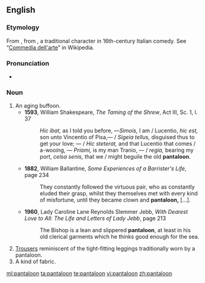 ==English==

===Etymology===
From {{etyl|fr}} {{term|pantalon|lang=fr}}, from {{etyl|it}} {{term|Pantaleone|lang=it}}, a traditional character in 16th-century Italian comedy. See “[[w:Commedia dell'arte|Commedia dell'arte]]” in Wikipedia.

===Pronunciation===
* {{rhymes|uːn}}

===Noun===
{{en-noun}}
# An aging buffoon.
#* '''1593''', William Shakespeare, ''The Taming of the Shrew'', Act III, Sc. 1, l. 37
#*: ''Hic ibat,'' as I told you before, —''Simois,'' I am / Lucentio, ''hic est,'' son unto Vincentio of Pisa,— / ''Sigeia tellus,'' disguised thus to get your love; — / ''Hic steterat,'' and that Lucentio that comes / a-wooing, — ''Priami,'' is my man Tranio, — / ''regia,'' bearing my port, ''celsa senis,'' that we / might beguile the old '''pantaloon'''.
#* '''1882''', William Ballantine, ''Some Experiences of a Barrister's Life'', page 234
#*: They constantly followed the virtuous pair, who as constantly eluded their grasp, whilst they themselves met with every kind of misfortune, until they became clown and '''pantaloon,''' […].
#* '''1960''', Lady Caroline Lane Reynolds Slemmer Jebb, ''With Dearest Love to All: The Life and Letters of Lady Jebb'', page 213
#*: The Bishop is a lean and slippered '''pantaloon''', at least in his old clerical garments which he thinks good enough for the sea.
# [[trousers|Trousers]] reminiscent of the tight-fitting leggings traditionally worn by a pantaloon.
# A kind of fabric.

[[ml:pantaloon]]
[[ta:pantaloon]]
[[te:pantaloon]]
[[vi:pantaloon]]
[[zh:pantaloon]]